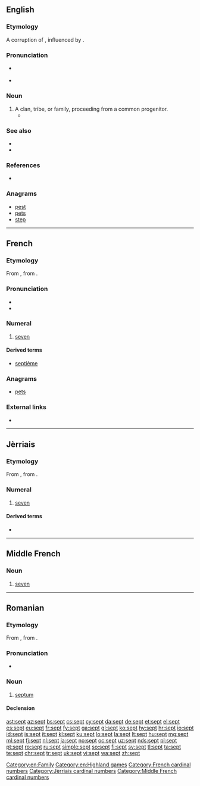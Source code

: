 ==English==

===Etymology===
A corruption of {{term|sect|lang=en}}, influenced by {{etyl|la|en}} {{term|saeptum||fence, enclosure|lang=la}}.

===Pronunciation===
* {{a|UK|US}} {{IPA|/sɛpt/|lang=en}}
* {{rhymes|ɛpt|lang=en}}

===Noun===
{{en-noun}}

# A clan, tribe, or family, proceeding from a common progenitor. {{qualifier|used especially of the ancient clans in Ireland}}
#* {{quote-book|year=1842 |author=[[w:Samuel Lover|Samuel Lover]]
|title= Handy Andy
|volume= 2 |url= http://www.wattpad.com/11183-handy-andy-volume-2-a-tale-of-irish-life?p=72#.UccumtiIpdg
|passage= The chief, struck by the illustration, asked at once to be baptized, and all his '''sept''' followed his example.}}

===See also===
* {{pedialite}}
* {{Wikisource1911Enc Citation|Sept}}

===References===
* {{R:Webster 1913}}

===Anagrams===
* [[pest#English|pest]]
* [[pets#English|pets]]
* [[step#English|step]]

[[Category:en:Family]]
[[Category:en:Highland games]]

----

==French==

===Etymology===
From {{etyl|fro|fr}} {{term|set|lang=fro}}, from {{etyl|la|fr}} {{term|septem||seven|lang=la}}.

===Pronunciation===
* {{audio|Fr-sept.ogg|audio|lang=fr}}
* {{IPA|lang=fr|/sɛt/}}

===Numeral===
{{cardinalbox|fr|6|7|8|six|huit|ord=septième|wplink=Sept}}
{{head|fr|numeral}}

# [[seven]]

====Derived terms====
* [[septième]]

===Anagrams===
* [[pets#French|pets]]
===External links===
* {{R:TLFi}}

[[Category:French cardinal numbers]]

----

==Jèrriais==
{{cardinalbox|roa-jer|6|7|8|six|huit}}
===Etymology===
From {{etyl|la|roa-jer}} {{term|septem|lang=la}}, from {{etyl|ine-pro|roa-jer}} {{m|ine-pro|*septḿ̥}}.

===Numeral===
{{head|roa-jer|numeral}}

# [[seven]]

====Derived terms====
* {{l|roa-jer|dgiêx-sept|gloss=seventeen}}

[[Category:Jèrriais cardinal numbers]]

----

==Middle French==

===Noun===
{{head|frm|noun|g=m|invariable}}

# [[seven]]

[[Category:Middle French cardinal numbers]]

----

==Romanian==

===Etymology===
From {{etyl|fr|ro}} {{term|septum|lang=fr}}, from {{etyl|la|ro}} {{term|saeptum|lang=la}}.

===Pronunciation===
* {{IPA|[sept]|lang=ro}}

===Noun===
{{ro-noun|n|septuri}}

# {{context|anatomy|lang=ro}} [[septum]]

====Declension====
{{ro-noun-n|pl=septuri|def=septul}}

[[ast:sept]]
[[az:sept]]
[[bs:sept]]
[[cs:sept]]
[[cy:sept]]
[[da:sept]]
[[de:sept]]
[[et:sept]]
[[el:sept]]
[[es:sept]]
[[eu:sept]]
[[fr:sept]]
[[fy:sept]]
[[ga:sept]]
[[gl:sept]]
[[ko:sept]]
[[hy:sept]]
[[hr:sept]]
[[io:sept]]
[[id:sept]]
[[is:sept]]
[[it:sept]]
[[kl:sept]]
[[ku:sept]]
[[lo:sept]]
[[la:sept]]
[[lt:sept]]
[[hu:sept]]
[[mg:sept]]
[[ml:sept]]
[[fj:sept]]
[[nl:sept]]
[[ja:sept]]
[[no:sept]]
[[oc:sept]]
[[uz:sept]]
[[nds:sept]]
[[pl:sept]]
[[pt:sept]]
[[ro:sept]]
[[ru:sept]]
[[simple:sept]]
[[so:sept]]
[[fi:sept]]
[[sv:sept]]
[[tl:sept]]
[[ta:sept]]
[[te:sept]]
[[chr:sept]]
[[tr:sept]]
[[uk:sept]]
[[vi:sept]]
[[wa:sept]]
[[zh:sept]]